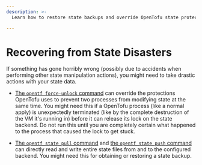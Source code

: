 ```yaml
---
description: >-
  Learn how to restore state backups and override OpenTofu state protections to fix state errors with the OpenTofu CLI.

---
```


# Recovering from State Disasters

If something has gone horribly wrong (possibly due to accidents when performing
other state manipulation actions), you might need to take drastic actions with
your state data.

- [The `opentf force-unlock` command](/docs/cli/commands/force-unlock) can
  override the protections OpenTofu uses to prevent two processes from
  modifying state at the same time. You might need this if a OpenTofu process
  (like a normal apply) is unexpectedly terminated (like by the complete
  destruction of the VM it's running in) before it can release its lock on the
  state backend. Do not run this until you are completely certain what happened
  to the process that caused the lock to get stuck.

- [The `opentf state pull` command](/docs/cli/commands/state/pull) and
  [the `opentf state push` command](/docs/cli/commands/state/push) can
  directly read and write entire state files from and to the configured backend.
  You might need this for obtaining or restoring a state backup.
